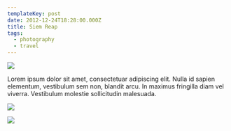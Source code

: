 ```yaml
---
templateKey: post
date: 2012-12-24T18:28:00.000Z
title: Siem Reap
tags:
  - photography
  - travel
---
```

![](../../static/assets/20121224-IMG_5098.jpg)

Lorem ipsum dolor sit amet, consectetuar adipiscing elit. Nulla id sapien elementum, vestibulum sem non, blandit arcu. In maximus fringilla diam vel viverra. Vestibulum molestie sollicitudin malesuada.

![](../../static/assets/20121224-IMG_5324.jpg)

![](../../static/assets/20121224-IMG_5432.jpg)
